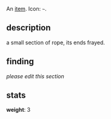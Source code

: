 An [[items|item]]. Icon: <code><nowiki>~</nowiki></code>.

== description ==

a small section of rope, its ends frayed.

== finding ==

''please edit this section''

== stats ==

'''weight''': 3